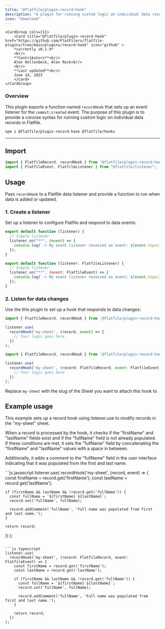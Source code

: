 ```yaml
---
title: "@flatfile/plugin-record-hook"
description: "A plugin for running custom logic on individual data records in Flatfile."
icon: "download"
---
```


    <CardGroup cols={1}>
        <Card title="@flatfile/plugin-record-hook" href="https://github.com/FlatFilers/flatfile-plugins/tree/main/plugins/record-hook" icon="github" >
        *currently v0.1.9*
        <br/>
        **Contributors**<br/>
        Alex Hollenbeck, Alex Rock<br/>
        <br/>
        **Last updated**<br/>
        June 14, 2023
        </Card>
    </CardGroup>

### Overview

This plugin exports a function named `recordHook` that sets up an event listener for the `commit:created` event. 
The purpose of this plugin is to provide a concise syntax for running custom logic on individual data records in Flatfile.


```SSH install
npm i @flatfile/plugin-record-hook @flatfile/hooks
```

---

## Import

```js
import { FlatfileRecord, recordHook } from '@flatfile/plugin-record-hook'
import { FlatfileEvent, FlatfileListener } from "@flatfile/listener";
```

## Usage

Pass `recordHook` to a Flatfile data listener and provide a function to run when data is added or updated.

### 1. Create a listener

Set up a listener to configure Flatfile and respond to data events:

<CodeGroup>

```js javascript
export default function (listener) {
  // Simple listener
  listener.on("**", (event) => {
    console.log(`-> My event listener received an event: ${event.topic}`);
  });
}
```

```js typescript
export default function (listener: FlatfileListener) {
  // Simple listener
  listener.on("**", (event: FlatfileEvent) => {
    console.log(`-> My event listener received an event: ${event.topic}`);
  });
}
```

</CodeGroup>

### 2. Listen for data changes

Use the this plugin to set up a hook that responds to data changes:

<CodeGroup>

```js javascript
import { FlatfileRecord, recordHook } from '@flatfile/plugin-record-hook'

listener.use(
  recordHook('my-sheet', (record, event) => {
    // Your logic goes here
  })
);
```

```js typescript
import { FlatfileRecord, recordHook } from '@flatfile/plugin-record-hook'

listener.use(
  recordHook('my-sheet', (record: FlatfileRecord, event: FlatfileEvent) => {
    // Your logic goes here
  })
);
```

</CodeGroup>

Replace `my-sheet` with the slug of the Sheet you want to attach this hook to.

## Example usage

This example sets up a record hook using listener.use to modify records 
in the "my-sheet" sheet. 

When a record is processed by the hook, it checks if the "firstName" and "lastName" fields exist and if the "fullName" field is not already populated. 
If these conditions are met, it sets the "fullName" field by concatenating the "firstName" and "lastName" values with a space in between. 

Additionally, it adds a comment to the "fullName" 
field in the user interface indicating that it was populated from the first and last name.

<CodeGroup>
```js javascript
listener.use(
  recordHook('my-sheet', (record, event) => {
    const firstName = record.get('firstName');
    const lastName = record.get('lastName');

    if (firstName && lastName && !record.get('fullName')) {
      const fullName = `${firstName} ${lastName}`;
      record.set('fullName', fullName);

      record.addComment('fullName', 'Full name was populated from first and last name.');
    }

    return record;
  })
);
```

```js typescript
listener.use(
  recordHook('my-sheet', (record: FlatfileRecord, event: FlatfileEvent) => {
    const firstName = record.get('firstName');
    const lastName = record.get('lastName');

    if (firstName && lastName && !record.get('fullName')) {
      const fullName = `${firstName} ${lastName}`;
      record.set('fullName', fullName);

      record.addComment('fullName', 'Full name was populated from first and last name.');
    }

    return record;
  })
);
```
</CodeGroup>

